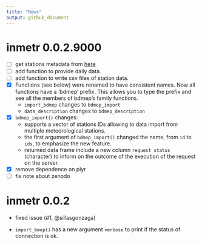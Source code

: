 ```yaml
---
title: "News"
output: github_document
---
```


# inmetr 0.0.2.9000

- [ ] get stations metadata from [here]("http://www.inmet.gov.br/webcdp/climatologia/normais/imagens/normais/planilhas/Relac_Est_Meteo_NC.xls")
- [ ] add function to provide daily data.
- [ ] add function to write csv files of station data.
- [x] Functions (see below) were renamed to have consistent names. Now all functions have a 'bdmep' prefix. This allows you to type the prefix and see all the members of bdmep's family functions.
    - `import_bdmep` changes to `bdmep_import` 
    - `data_description` changes to `bdmep_description`
- [x] `bdmep_import()` changes:
    - supports a vector of stations IDs allowing to data import from multiple meteorological stations.
    - the first argument of `bdmep_import()` changed the name, from `id` to `ids`, to emphasize the new feature.
    - returned data frame include a new column `request status` (character) to inform on the outcome of the execution of the request on the server.
- [x] remove dependence on plyr
- [ ] fix note about zenodo

# inmetr 0.0.2

- fixed issue (#1, @sillasgonzaga)

- `import_bmep()` has a new argument `verbose` to print if the status of connection is ok.  